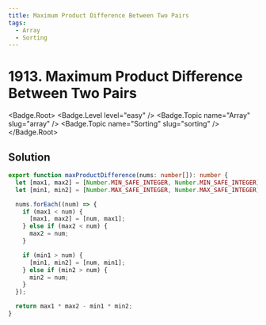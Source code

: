 ```yaml
---
title: Maximum Product Difference Between Two Pairs
tags:
  - Array
  - Sorting
---
```


# 1913. Maximum Product Difference Between Two Pairs

<Badge.Root>
  <Badge.Level level="easy" />
  <Badge.Topic name="Array" slug="array" />
  <Badge.Topic name="Sorting" slug="sorting" />
</Badge.Root>

## Solution

```typescript filename="solution.ts" copy
export function maxProductDifference(nums: number[]): number {
  let [max1, max2] = [Number.MIN_SAFE_INTEGER, Number.MIN_SAFE_INTEGER];
  let [min1, min2] = [Number.MAX_SAFE_INTEGER, Number.MAX_SAFE_INTEGER];

  nums.forEach((num) => {
    if (max1 < num) {
      [max1, max2] = [num, max1];
    } else if (max2 < num) {
      max2 = num;
    }

    if (min1 > num) {
      [min1, min2] = [num, min1];
    } else if (min2 > num) {
      min2 = num;
    }
  });

  return max1 * max2 - min1 * min2;
}
```

<ProblemLink
  codingSite="leetcode"
  href="https://leetcode.com/problems/maximum-product-difference-between-two-pairs"
  title="Maximum Product Difference Between Two Pairs"
/>
